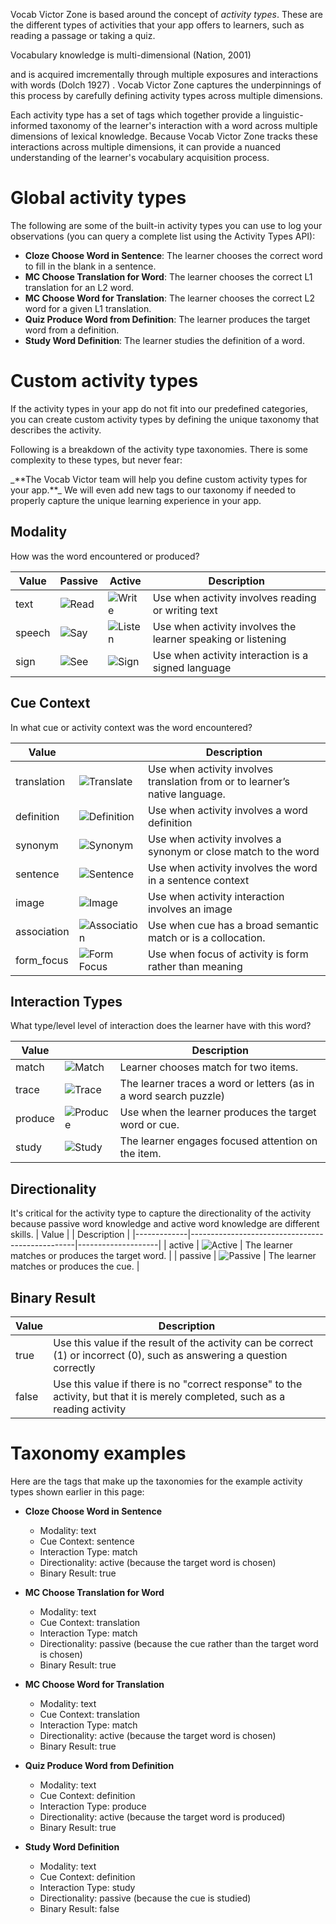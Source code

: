 Vocab Victor Zone is based around the concept of _activity types_. These are the different types of activities that your app offers to learners, such as reading a passage or taking a quiz.

Vocabulary knowledge is multi-dimensional <Tooltip tip="Nation, I. S. P. (2001). Learning Vocabulary in Another Language. Cambridge: Cambridge University Press.">
(Nation, 2001)

</Tooltip>
and is acquired imcrementally through multiple exposures and interactions with
words
<Tooltip tip="Dolch, E. W. (1927). Reading and word meanings. Ginn and company.">
  (Dolch 1927)
</Tooltip>. Vocab Victor Zone captures the underpinnings of this process by carefully
defining activity types across multiple dimensions.

Each activity type has a set of tags which together provide a linguistic-informed taxonomy of the learner's interaction with a word across multiple dimensions of lexical knowledge. Because Vocab Victor Zone tracks these interactions across multiple dimensions, it can provide a nuanced understanding of the learner's vocabulary acquisition process.

# Global activity types

The following are some of the built-in activity types you can use to log your observations (you can query a complete list using the Activity Types API):

- **Cloze Choose Word in Sentence**: The learner chooses the correct word to fill in the blank in a sentence.
- **MC Choose Translation for Word**: The learner chooses the correct L1 translation for an L2 word.
- **MC Choose Word for Translation**: The learner chooses the correct L2 word for a given L1 translation.
- **Quiz Produce Word from Definition**: The learner produces the target word from a definition.
- **Study Word Definition**: The learner studies the definition of a word.

# Custom activity types

If the activity types in your app do not fit into our predefined categories, you can create custom activity types by defining the unique taxonomy that describes the activity.

Following is a breakdown of the activity type taxonomies. There is some complexity to these types, but never fear:

<Tip>
  _**The Vocab Victor team will help you define custom activity types for your
  app.**_ We will even add new tags to our taxonomy if needed to properly
  capture the unique learning experience in your app.
</Tip>

## Modality

How was the word encountered or produced?

| Value  | Passive                                 | Active                                    | Description                                                  |
| ------ | --------------------------------------- | ----------------------------------------- | ------------------------------------------------------------ |
| text   | ![Read](images/activity-types/read.png) | ![Write](images/activity-types/write.png) | Use when activity involves reading or writing text           |
| speech | ![Say](images/activity-types/say.png)   | ![Listen](images/activity-types/hear.png) | Use when activity involves the learner speaking or listening |
| sign   | ![See](images/activity-types/see.png)   | ![Sign](images/activity-types/sign.png)   | Use when activity interaction is a signed language           |

## Cue Context

In what cue or activity context was the word encountered?

| Value       |                                                       | Description                                                                  |
| ----------- | ----------------------------------------------------- | ---------------------------------------------------------------------------- |
| translation | ![Translate](images/activity-types/translate.png)     | Use when activity involves translation from or to learner’s native language. |
| definition  | ![Definition](images/activity-types/definition.png)   | Use when activity involves a word definition                                 |
| synonym     | ![Synonym](images/activity-types/synonym.png)         | Use when activity involves a synonym or close match to the word              |
| sentence    | ![Sentence](images/activity-types/sentence.png)       | Use when activity involves the word in a sentence context                    |
| image       | ![Image](images/activity-types/image.png)             | Use when activity interaction involves an image                              |
| association | ![Association](images/activity-types/association.png) | Use when cue has a broad semantic match or is a collocation.                 |
| form_focus  | ![Form Focus](images/activity-types/form-focus.png)   | Use when focus of activity is form rather than meaning                       |

## Interaction Types

What type/level level of interaction does the learner have with this word?

| Value   |                                               | Description                                                       |
| ------- | --------------------------------------------- | ----------------------------------------------------------------- |
| match   | ![Match](images/activity-types/match.png)     | Learner chooses match for two items.                              |
| trace   | ![Trace](images/activity-types/trace.jpg)     | The learner traces a word or letters (as in a word search puzzle) |
| produce | ![Produce](images/activity-types/produce.png) | Use when the learner produces the target word or cue.             |
| study   | ![Study](images/activity-types/study.png)     | The learner engages focused attention on the item.                |

## Directionality

It's critical for the activity type to capture the directionality of the activity because passive word knowledge and active word knowledge are different skills.
| Value | | Description |
|-------------|-------------------------------------------------|--------------------|
| active | ![Active](images/activity-types/active.png) | The learner matches or produces the target word. |
| passive | ![Passive](images/activity-types/passive.png) | The learner matches or produces the cue. |

## Binary Result

| Value | Description                                                                                                                   |
| ----- | ----------------------------------------------------------------------------------------------------------------------------- |
| true  | Use this value if the result of the activity can be correct (1) or incorrect (0), such as answering a question correctly      |
| false | Use this value if there is no "correct response" to the activity, but that it is merely completed, such as a reading activity |

# Taxonomy examples

Here are the tags that make up the taxonomies for the example activity types shown earlier in this page:

- **Cloze Choose Word in Sentence**

  - Modality: text
  - Cue Context: sentence
  - Interaction Type: match
  - Directionality: active (because the target word is chosen)
  - Binary Result: true

- **MC Choose Translation for Word**

  - Modality: text
  - Cue Context: translation
  - Interaction Type: match
  - Directionality: passive (because the cue rather than the target word is chosen)
  - Binary Result: true

- **MC Choose Word for Translation**

  - Modality: text
  - Cue Context: translation
  - Interaction Type: match
  - Directionality: active (because the target word is chosen)
  - Binary Result: true

- **Quiz Produce Word from Definition**

  - Modality: text
  - Cue Context: definition
  - Interaction Type: produce
  - Directionality: active (because the target word is produced)
  - Binary Result: true

- **Study Word Definition**
  - Modality: text
  - Cue Context: definition
  - Interaction Type: study
  - Directionality: passive (because the cue is studied)
  - Binary Result: false
